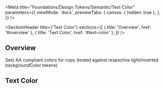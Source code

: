 
<Meta
  title="Foundations/Design Tokens/Semantic/Text Color"
  parameters={{
    viewMode: 'docs',
    previewTabs: {
      canvas: { hidden: true },
    },
  }}
/>

<SectionHeader
  title={'Text Color'}
  sections={[
    { title: 'Overview', href: '#overview' },
    { title: 'Text Color', href: '#text-color' },
  ]}
/>

## Overview

Sets AA compliant colors for copy (tested against respective light/inverted backgroundColor tokens)

## Text Color

<TextColorShowcase />
